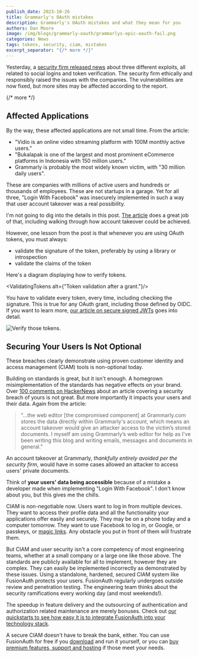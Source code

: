 ```yaml
---
publish_date: 2023-10-26
title: Grammarly's OAuth mistakes
description: Grammarly's OAuth mistakes and what they mean for you
authors: Dan Moore
image: /img/blogs/grammarly-oauth/grammarlys-epic-oauth-fail.png
categories: News
tags: tokens, security, ciam, mistakes
excerpt_separator: "{/* more */}"
---
```


Yesterday, a [security firm released news](https://salt.security/blog/oh-auth-abusing-oauth-to-take-over-millions-of-accounts) about three different exploits, all related to social logins and token verification. The security firm ethically and responsibly raised the issues with the companies. The vulnerabilities are now fixed, but more sites may be affected according to the report.

{/* more */}

## Affected Applications

By the way, these affected applications are not small time. From the article:

* "Vidio is an online video streaming platform with 100M monthly active users."
* "Bukalapak is one of the largest and most prominent eCommerce platforms in Indonesia with 150 million users."
* Grammarly is probably the most widely known victim, with "30 million daily users".

These are companies with millions of active users and hundreds or thousands of employees. These are not startups in a garage. Yet for all three, "Login With Facebook" was insecurely implemented in such a way that user account takeover was a real possibility.

I'm not going to dig into the details in this post. [The article](https://salt.security/blog/oh-auth-abusing-oauth-to-take-over-millions-of-accounts) does a great job of that, including walking through how account takeover could be achieved.

However, one lesson from the post is that whenever you are using OAuth tokens, you must always:

* validate the signature of the token, preferably by using a library or introspection
* validate the claims of the token

Here's a diagram displaying how to verify tokens.

<ValidatingTokens alt={"Token validation after a grant."}/>

You have to validate every token, every time, including checking the signature. This is true for any OAuth grant, including those defined by OIDC. If you want to learn more, [our article on secure signed JWTs](/articles/tokens/building-a-secure-jwt#consuming-a-jwt) goes into detail.

![Verify those tokens.](/img/blogs/grammarly-oauth/verify-tokens-meme.png)

## Securing Your Users Is Not Optional

These breaches clearly demonstrate using proven customer identity and access management (CIAM) tools is non-optional today.

Building on standards is great, but it isn't enough. A homegrown misimplementation of the standards has negative effects on your brand. Over [100 comments on HackerNews](https://news.ycombinator.com/item?id=38009291) about an article covering a security breach of yours is not great. But more importantly it impacts your users and their data. Again from the article:

> "...the web editor [the compromised component] at Grammarly.com stores the data directly within Grammarly's account, which means an account takeover would give an attacker access to the victim’s stored documents. I myself am using Grammarly’s web editor for help as I've been writing this blog and writing emails, messages and documents in general."

An account takeover at Grammarly, *thankfully entirely avoided per the security firm*, would have in some cases allowed an attacker to access users' private documents.

Think of **your users' data being accessible** because of a mistake a developer made when implementing "Login With Facebook". I don't know about you, but this gives me the chills.

CIAM is non-negotiable now. Users want to log in from multiple devices. They want to access their profile data and all the functionality your applications offer easily and securely. They may be on a phone today and a computer tomorrow. They want to use Facebook to log in, or Google, or passkeys, or [magic links](/articles/identity-basics/magic-links). Any obstacle you put in front of them will frustrate them.

But CIAM and user security isn't a core competency of most engineering teams, whether at a small company or a large one like those above. The standards are publicly available for all to implement, however they are complex. They can easily be implemented incorrectly as demonstrated by these issues. Using a standalone, hardened, secured CIAM system like FusionAuth protects your users. FusionAuth regularly undergoes outside review and penetration testing. The engineering team thinks about the security ramifications every working day (and most weekends!).

The speedup in feature delivery and the outsourcing of authentication and authorization related maintenance are merely bonuses. Check out [our quickstarts to see how easy it is to integrate FusionAuth into your technology stack](/fusionauth.io/docs/quickstarts/).

A secure CIAM doesn't have to break the bank, either. You can use FusionAuth for free if you [download](/download) and run it yourself, or you can [buy premium features, support and hosting](/pricing) if those meet your needs. 

